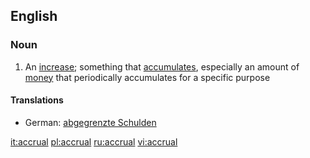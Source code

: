==English==

===Noun===
{{wikipedia}}
{{en-noun}}

# An [[increase]]; something that [[accumulate]]s, especially an amount of [[money]] that periodically accumulates for a specific purpose

====Translations====
{{top}}
*German: [[abgegrenzte Schulden]]
{{mid}}
{{bottom}}

[[it:accrual]]
[[pl:accrual]]
[[ru:accrual]]
[[vi:accrual]]